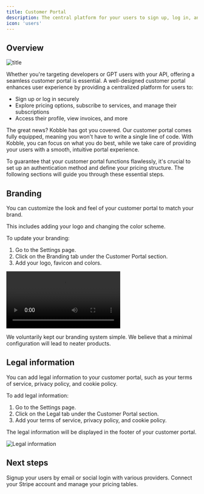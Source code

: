 ```yaml
---
title: Customer Portal
description: The central platform for your users to sign up, log in, and manage their subscriptions.
icon: 'users'
---
```


## Overview

![title](/images/portal/sign-in-page.jpeg)

Whether you're targeting developers or GPT users with your API, offering a seamless customer portal is essential. A well-designed customer portal enhances user experience by providing a centralized platform for users to:

- Sign up or log in securely
- Explore pricing options, subscribe to services, and manage their subscriptions
- Access their profile, view invoices, and more

The great news? Kobble has got you covered.
Our customer portal comes fully equipped, meaning you won't have to write a single line of code. With Kobble, you can focus on what you do best, while we take care of providing your users with a smooth, intuitive portal experience.

<Note>
    To guarantee that your customer portal functions flawlessly, it's crucial to set up an authentication method and define your pricing structure. The following sections will guide you through these essential steps.
</Note>

## Branding

You can customize the look and feel of your customer portal to match your brand.

This includes adding your logo and changing the color scheme.

To update your branding:

1. Go to the Settings page.
2. Click on the Branding tab under the Customer Portal section.
3. Add your logo, favicon and colors.

<video controls
       className="w-full aspect-video"
       src="https://firebasestorage.googleapis.com/v0/b/kobble-prod.appspot.com/o/docs%2Fvideos%2Fbranding-example.mov?alt=media&token=a39842e6-1311-474d-adc3-90efecf6c85f" controls>

</video>

<Note>We voluntarily kept our branding system simple. We believe that a minimal configuration will lead to neater products.</Note>

## Legal information

You can add legal information to your customer portal, such as your terms of service, privacy policy, and cookie policy.

To add legal information:

1. Go to the Settings page.
2. Click on the Legal tab under the Customer Portal section.
3. Add your terms of service, privacy policy, and cookie policy.

The legal information will be displayed in the footer of your customer portal.

![Legal information](/images/settings/legal-info-footer.jpeg)


## Next steps

<CardGroup cols={2}>
    <Card
        title="User Authentication"
        icon="user"
        href="https://mintlify.com/docs/api-playground/openapi"
    >
        Signup your users by email or social login with various providers.
    </Card>
    <Card
        title="Monetization"
        icon="money-bills"
        href="https://mintlify.com/docs/api-playground/openapi"
    >
        Connect your Stripe account and manage your pricing tables.
    </Card>
</CardGroup>
